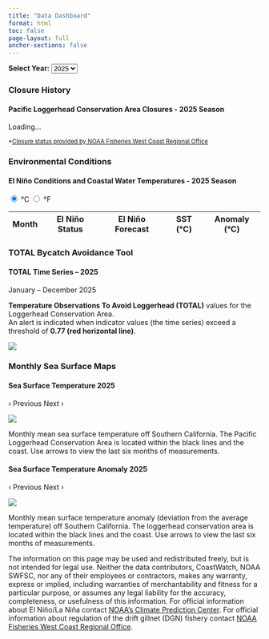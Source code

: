 ```yaml
---
title: "Data Dashboard"
format: html
toc: false
page-layout: full
anchor-sections: false
---
```

:::{.year-select-wrapper}
**Select Year:**
<select id="year-select-input">
  <option value="2025" selected>2025</option>
  <option value="2024">2024</option>
  <option value="2023">2023</option>
  <option value="2022">2022</option>
  <option value="2021">2021</option>
  <option value="2020">2020</option>
  <option value="2019">2019</option>
  <option value="2018">2018</option>
  <option value="2017">2017</option>
  <option value="2016">2016</option>
  <option value="2015">2015</option>
  <option value="2014">2014</option>
  <option value="2013">2013</option>
  <option value="2012">2012</option>
  <option value="2011">2011</option>
  <option value="2010">2010</option>
  <option value="2009">2009</option>
  <option value="2008">2008</option>
  <option value="2007">2007</option>
  <option value="2006">2006</option>
  <option value="2005">2005</option>
  <option value="2004">2004</option>
  <option value="2003">2003</option>
</select>

:::


::: {.dashboard-card}
### Closure History

::: {.dashboard-grid}

::: {.dashboard-subcard}
#### Pacific Loggerhead Conservation Area Closures - <span id="closure-year">2025</span> Season {.dashboard-title}

<p id="closure-text">Loading...</p>

<small>
*[Closure status provided by NOAA Fisheries West Coast Regional Office](https://www.westcoast.fisheries.noaa.gov/)
</small>
:::

:::
:::


::: {.dashboard-card}
### Environmental Conditions

::: {.dashboard-grid}

::: {.dashboard-subcard}
#### El Niño Conditions and Coastal Water Temperatures - <span id="elnino-year">2025</span> Season {.dashboard-title}

<div class="unit-toggle">
<label><input type="radio" name="unit" value="C" checked> °C</label>
<label><input type="radio" name="unit" value="F"> °F</label>
</div>

<table id="elnino-table">
  <thead>
    <tr>
      <th>Month</th>
      <th>El Niño Status</th>
      <th>El Niño Forecast</th>
      <th id="temp-header">SST (°C)</th>
      <th id="anom-header">Anomaly (°C)</th>
    </tr>
  </thead>
  <tbody>
    <!-- rows will be filled by JS -->
  </tbody>
</table>
:::

:::
:::


::: {.dashboard-card}
### TOTAL Bycatch Avoidance Tool

::: {.dashboard-grid}

::: {.dashboard-subcard}
#### TOTAL Time Series – <span id="bycatch-year">2025</span> {.dashboard-title}

<p id="bycatch-range">January – December 2025</p>

**Temperature Observations To Avoid Loggerhead (TOTAL)** values for the Loggerhead Conservation Area.  
An alert is indicated when indicator values (the time series) exceed a threshold of **0.77 (red horizontal line)**.

![](data/images/indicator_placeholder.png){#bycatch-img fig-align="center"}

:::

:::
:::


::: {.dashboard-card}
### Monthly Sea Surface Maps

::: {.dashboard-grid}

::: {.dashboard-subcard}
#### Sea Surface Temperature <span id="sst-year">2025</span> {.dashboard-title}

:::{.sst-dash-slider}
[‹ Previous]{.prev}
[Next ›]{.next}

![](data/images/sst_placeholder.png){#sst-dash-image}
:::

Monthly mean sea surface temperature off Southern California. The Pacific Loggerhead Conservation Area is located within the black lines and the coast. Use arrows to view the last six months of measurements.

:::

::: {.dashboard-subcard}
#### Sea Surface Temperature Anomaly <span id="anom-year">2025</span> {.dashboard-title}

:::{.anom-dash-slider}
[‹ Previous]{.prev}
[Next ›]{.next}

![](data/images/anom_placeholder.png){#anom-dash-image}
:::
Monthly mean surface temperature anomaly (deviation from the average temperature) off Southern California. The loggerhead conservation area is located within the black lines and the coast. Use arrows to view the last six months of measurements.

:::
:::

:::


::: {.turtlewatch-disclaimer}
The information on this page may be used and redistributed freely, but is not intended for legal use. Neither the data contributors, CoastWatch, NOAA SWFSC, nor any of their employees or contractors, makes any warranty, express or implied, including warranties of merchantability and fitness for a particular purpose, or assumes any legal liability for the accuracy, completeness, or usefulness of this information. For official information about El Niño/La Niña contact [NOAA's Climate Prediction Center](https://www.cpc.ncep.noaa.gov/products/analysis_monitoring/enso_advisory/ensodisc.shtml). For official information about regulation of the drift gillnet (DGN) fishery contact [NOAA Fisheries West Coast Regional Office](https://www.westcoast.fisheries.noaa.gov/).
:::




<script src="https://cdn.jsdelivr.net/npm/papaparse@5.4.1/papaparse.min.js"></script>
<script>
document.addEventListener("DOMContentLoaded", function() {
  // Year selector + unit toggle
  const yearSelect   = document.getElementById("year-select-input");
  const unitRadios   = document.querySelectorAll("input[name='unit']");
  // ENSO table
  const tableBody    = document.querySelector("#elnino-table tbody");
  const tempHeader   = document.getElementById("temp-header");
  const anomHeader   = document.getElementById("anom-header");
  const elninoYear   = document.getElementById("elnino-year");
  // Closure History card
  const closureText  = document.getElementById("closure-text");
  const closureYear  = document.getElementById("closure-year");
  // Bycatch card
  const bycatchYear  = document.getElementById("bycatch-year");
  const bycatchRange = document.getElementById("bycatch-range");
  const bycatchImg   = document.getElementById("bycatch-img");
  // SST & Anomaly cards
  const sstImgEl     = document.getElementById("sst-dash-image");
  const sstPrevBtn   = document.querySelector(".sst-dash-slider .prev");
  const sstNextBtn   = document.querySelector(".sst-dash-slider .next");
  const anomImgEl    = document.getElementById("anom-dash-image");
  const anomPrevBtn  = document.querySelector(".anom-dash-slider .prev");
  const anomNextBtn  = document.querySelector(".anom-dash-slider .next");
  // SST & Anomaly titles + captions
  const sstYearTitle = document.getElementById("sst-year");
  const anomYearTitle = document.getElementById("anom-year");
  const sstCaption   = document.getElementById("sst-caption");
  const anomCaption  = document.getElementById("anom-caption");
  // Data holders
  let allData = [];
  let closureData = [];
  let currentUnit = "C";
  // Slider state
  let sstImages = [];
  let anomImages = [];
  let sstIndex = 0;
  let anomIndex = 0;
  const monthsMap = {
    "03": "March",
    "04": "April",
    "05": "May",
    "06": "June",
    "07": "July",
    "08": "August"
  };
  // === Utility: Generate March–August image URLs for a given year ===
  function getSSTImages(year) {
    const months = ["03","04","05","06","07","08"];
    return months.map(m => ({
      url: `data/images/sst_${year}${m}16.png`,
      month: monthsMap[m]
    }));
  }
  function getAnomImages(year) {
    const months = ["03","04","05","06","07","08"];
    return months.map(m => ({
      url: `data/images/anom_${year}${m}16.png`,
      month: monthsMap[m]
    }));
  }
  // === Load ENSO/SST CSV ===
  Papa.parse("environmental_conditions.csv", {
    download: true,
    header: true,
    complete: function(results) {
      allData = results.data;
      renderTable(yearSelect.value, currentUnit);
    }
  });
  // === Load Closure CSV ===
  Papa.parse("closure_history.csv", {
    download: true,
    header: true,
    complete: function(results) {
      closureData = results.data;
      updateClosure(yearSelect.value);
    }
  });
  // === ENSO Table ===
  function renderTable(year, unit) {
    const rows = allData.filter(row => row.year == year);
    tableBody.innerHTML = "";
    tempHeader.textContent = unit === "C" ? "Temp (°C)" : "Temp (°F)";
    anomHeader.textContent = unit === "C" ? "Anomaly (°C)" : "Anomaly (°F)";
    if (elninoYear) elninoYear.textContent = year;
    rows.forEach(function(row) {
      let tempC = parseFloat(row.temp);
      let anomC = parseFloat(row.anomaly);
      let temp = unit === "F" ? (tempC * 9/5) + 32 : tempC;
      let anom = unit === "F" ? anomC * 9/5 : anomC;
      const tr = document.createElement("tr");
      [row.month, row.status, row.forecast, temp.toFixed(1)].forEach(val => {
        const td = document.createElement("td");
        td.textContent = val;
        tr.appendChild(td);
      });
      const tdAnom = document.createElement("td");
      tdAnom.textContent = anom.toFixed(1);
      if (anom > 0) {
        tdAnom.style.color = "red";
        tdAnom.style.fontWeight = "bold";
      } else if (anom < 0) {
        tdAnom.style.color = "blue";
        tdAnom.style.fontWeight = "bold";
      }
      tr.appendChild(tdAnom);
      tableBody.appendChild(tr);
    });
  }
  // === Closure Card ===
  function updateClosure(year) {
    const record = closureData.find(row => row.year == year);
    if (closureYear) closureYear.textContent = year;
    closureText.textContent = record
      ? record.closure_status
      : `No closure data available for ${year}.`;
  }
  // === Bycatch Card ===
  function updateBycatch(year) {
    if (bycatchYear) bycatchYear.textContent = year;
    if (bycatchRange) bycatchRange.textContent = `January – December ${year}`;
    if (bycatchImg)
      bycatchImg.src = `data/images/indicator_${year}`;
  }
  // === SST & Anomaly Cards ===
  function updateSST() {
    if (sstImgEl && sstImages.length > 0) {
      const imgObj = sstImages[sstIndex];
      sstImgEl.src = imgObj.url;
      if (sstYearTitle) sstYearTitle.textContent = yearSelect.value;
      if (sstCaption) sstCaption.textContent = `${imgObj.month} ${yearSelect.value}`;
      if (sstPrevBtn) sstPrevBtn.style.opacity = sstIndex === 0 ? 0.5 : 1;
      if (sstNextBtn) sstNextBtn.style.opacity = sstIndex === sstImages.length - 1 ? 0.5 : 1;
    }
  }
  function updateAnom() {
    if (anomImgEl && anomImages.length > 0) {
      const imgObj = anomImages[anomIndex];
      anomImgEl.src = imgObj.url;
      if (anomYearTitle) anomYearTitle.textContent = yearSelect.value;
      if (anomCaption) anomCaption.textContent = `${imgObj.month} ${yearSelect.value}`;
      if (anomPrevBtn) anomPrevBtn.style.opacity = anomIndex === 0 ? 0.5 : 1;
      if (anomNextBtn) anomNextBtn.style.opacity = anomIndex === anomImages.length - 1 ? 0.5 : 1;
    }
  }
  // === Slider Event Listeners ===
  if (sstPrevBtn && sstNextBtn) {
    sstPrevBtn.addEventListener("click", (e) => {
      e.preventDefault();
      if (sstIndex > 0) {
        sstIndex--;
        updateSST();
      }
    });
    sstNextBtn.addEventListener("click", (e) => {
      e.preventDefault();
      if (sstIndex < sstImages.length - 1) {
        sstIndex++;
        updateSST();
      }
    });
  }
  if (anomPrevBtn && anomNextBtn) {
    anomPrevBtn.addEventListener("click", (e) => {
      e.preventDefault();
      if (anomIndex > 0) {
        anomIndex--;
        updateAnom();
      }
    });
    anomNextBtn.addEventListener("click", (e) => {
      e.preventDefault();
      if (anomIndex < anomImages.length - 1) {
        anomIndex++;
        updateAnom();
      }
    });
  }
  // === Dropdown change ===
  yearSelect.addEventListener("change", function() {
    const year = yearSelect.value;
    renderTable(year, currentUnit);
    updateClosure(year);
    updateBycatch(year);
    sstImages = getSSTImages(year);
    anomImages = getAnomImages(year);
    sstIndex = 0;
    anomIndex = 0;
    updateSST();
    updateAnom();
  });
  // === Unit toggle ===
  unitRadios.forEach(radio => {
    radio.addEventListener("change", function() {
      if (this.checked) {
        currentUnit = this.value;
        renderTable(yearSelect.value, currentUnit);
      }
    });
  });
  // === Initial load ===
  const initialYear = yearSelect.value;
  renderTable(initialYear, currentUnit);
  updateClosure(initialYear);
  updateBycatch(initialYear);
  sstImages = getSSTImages(initialYear);
  anomImages = getAnomImages(initialYear);
  sstIndex = 0;
  anomIndex = 0;
  updateSST();
  updateAnom();
});
</script>
